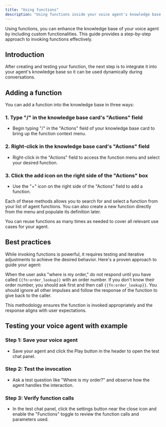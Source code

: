 ```yaml
---
title: "Using functions"
description: "Using functions inside your voice agent's knowledge base."
---
```


Using functions, you can enhance the knowledge base of your voice agent by including custom functionalities. This guide provides a step-by-step approach to invoking functions effectively.

## Introduction

After creating and testing your function, the next step is to integrate it into your agent's knowledge base so it can be used dynamically during conversations.

## Adding a function

You can add a function into the knowledge base in three ways:

### 1. Type "/" in the knowledge base card's "Actions" field
   - Begin typing "/" in the "Actions" field of your knowledge base card to bring up the function context menu.

### 2. Right-click in the knowledge base card's "Actions" field
   - Right-click in the "Actions" field to access the function menu and select your desired function.

### 3. Click the add icon on the right side of the "Actions" box
   - Use the "+" icon on the right side of the "Actions" field to add a function.

Each of these methods allows you to search for and select a function from your list of agent functions. You can also create a new function directly from the menu and populate its definition later.

You can reuse functions as many times as needed to cover all relevant use cases for your agent.

## Best practices

While invoking functions is powerful, it requires testing and iterative adjustments to achieve the desired behavior. Here's a proven approach to guide your agent:

When the user asks "where is my order," do not respond until you have called `{{fn:order_lookup}}` with an order number. If you don't know their order number, you should ask first and then call `{{fn:order_lookup}}`. You should ignore all other impulses and follow the response of the function to give back to the caller.

This methodology ensures the function is invoked appropriately and the response aligns with user expectations.

## Testing your voice agent with example

### Step 1: Save your voice agent
   - Save your agent and click the Play button in the header to open the test chat panel.

### Step 2: Test the invocation
   - Ask a test question like "Where is my order?" and observe how the agent handles the interaction.

### Step 3: Verify function calls
   - In the test chat panel, click the settings button near the close icon and enable the "Functions" toggle to review the function calls and parameters used.
